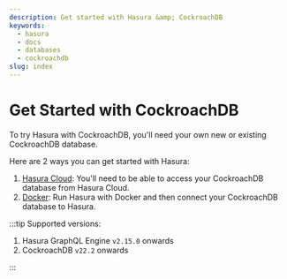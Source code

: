 ```yaml
---
description: Get started with Hasura &amp; CockroachDB
keywords:
  - hasura
  - docs
  - databases
  - cockroachdb
slug: index
---
```


# Get Started with CockroachDB

To try Hasura with CockroachDB, you'll need your own new or existing CockroachDB database.

Here are 2 ways you can get started with Hasura:

1.  [Hasura Cloud](/databases/postgres/cockroachdb/getting-started/cloud.mdx): You'll need to be able to access your
    CockroachDB database from Hasura Cloud.
2.  [Docker](/databases/postgres/cockroachdb/getting-started/docker.mdx): Run Hasura with Docker and then connect your
    CockroachDB database to Hasura.

:::tip Supported versions:

<!--
TODO: confirm after release
https://hasurahq.atlassian.net/browse/NDAT-192
-->

1.  Hasura GraphQL Engine `v2.15.0` onwards
2.  CockroachDB `v22.2` onwards

:::

